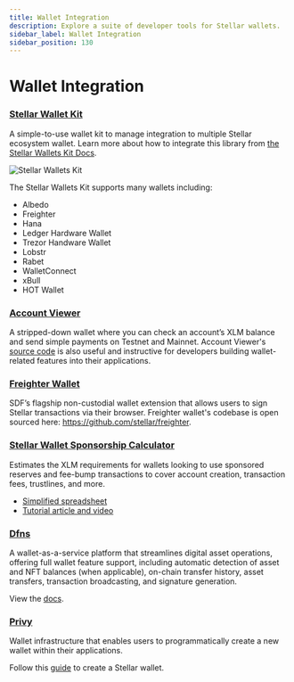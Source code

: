 ```yaml
---
title: Wallet Integration
description: Explore a suite of developer tools for Stellar wallets.
sidebar_label: Wallet Integration
sidebar_position: 130
---
```


# Wallet Integration

### [Stellar Wallet Kit](https://github.com/Creit-Tech/Stellar-Wallets-Kit/)

A simple-to-use wallet kit to manage integration to multiple Stellar ecosystem wallet. Learn more about how to integrate this library from [the Stellar Wallets Kit Docs](https://stellarwalletskit.dev/).

![Stellar Wallets Kit](/assets/dev-tools/stellar-wallet-kit.gif)

The Stellar Wallets Kit supports many wallets including:

- Albedo
- Freighter
- Hana
- Ledger Hardware Wallet
- Trezor Handware Wallet
- Lobstr
- Rabet
- WalletConnect
- xBull
- HOT Wallet

### [Account Viewer](https://accountviewer.stellar.org/)

A stripped-down wallet where you can check an account’s XLM balance and send simple payments on Testnet and Mainnet. Account Viewer's [source code](https://github.com/stellar/account-viewer-v2) is also useful and instructive for developers building wallet-related features into their applications.

### [Freighter Wallet](https://www.freighter.app/)

SDF’s flagship non-custodial wallet extension that allows users to sign Stellar transactions via their browser. Freighter wallet's codebase is open sourced here: https://github.com/stellar/freighter.

### [Stellar Wallet Sponsorship Calculator](https://docs.google.com/spreadsheets/d/1LgVMFRggdjBAxSpI4nxucUmbZIsnUbMPT8RJQ_rJ5k4/edit?gid=1771515065#gid=1771515065)

Estimates the XLM requirements for wallets looking to use sponsored reserves and fee-bump transactions to cover account creation, transaction fees, trustlines, and more.

- [Simplified spreadsheet](https://docs.google.com/spreadsheets/d/1Vhk__s-ZrJLEgEs3N2oGEsI35RKPixD5w-qQ6uGYnO0/edit?gid=270060868#gid=270060868)
- [Tutorial article and video](https://cheesecakelabs.com/blog/stellar-lumens-xlm-cost-estimator/)

### [Dfns](https://www.dfns.co/)

A wallet-as-a-service platform that streamlines digital asset operations, offering full wallet feature support, including automatic detection of asset and NFT balances (when applicable), on-chain transfer history, asset transfers, transaction broadcasting, and signature generation.

View the [docs](https://docs.dfns.co/d/api-docs/wallets/broadcast-transaction/stellar).

### [Privy](https://docs.privy.io/wallets/overview/chains)

Wallet infrastructure that enables users to programmatically create a new wallet within their applications.

Follow this [guide](https://docs.privy.io/wallets/wallets/create/from-my-server) to create a Stellar wallet.
